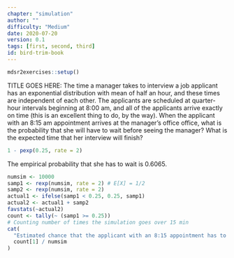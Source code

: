 ```yaml
---
chapter: "simulation"
author: ""
difficulty: "Medium"
date: 2020-07-20 
version: 0.1
tags: [first, second, third]
id: bird-trim-book
---
```


```r
mdsr2exercises::setup()
```

TITLE GOES HERE: The time a manager takes to interview a job applicant has an exponential distribution with mean of half an hour, and these times are independent of each other.  The applicants are scheduled at quarter-hour intervals beginning at 8:00 am, and all of the applicants arrive exactly on time (this is an excellent thing to do, by the way).  When the applicant with an 8:15 am appointment arrives at the manager's office office, what is the probability that she will have to wait before seeing the manager?  What is the expected time that her interview will finish?

<!--begin-answer-->
```r
1 - pexp(0.25, rate = 2)
```
The empirical probability that she has to wait is 0.6065.

```r
numsim <- 10000
samp1 <- rexp(numsim, rate = 2) # E[X] = 1/2
samp2 <- rexp(numsim, rate = 2)
actual1 <- ifelse(samp1 < 0.25, 0.25, samp1)
actual2 <- actual1 + samp2
favstats(~actual2)
count <- tally(~ (samp1 >= 0.25))
# Counting number of times the simulation goes over 15 min
cat(
  "Estimated chance that the applicant with an 8:15 appointment has to wait is",
  count[1] / numsim
)
```
<!--end-answer-->


